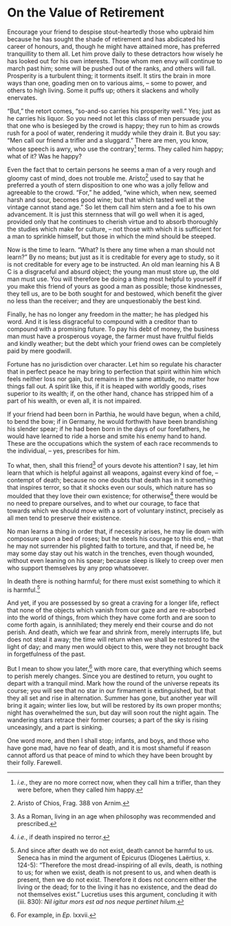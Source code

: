# On the Value of Retirement

Encourage your friend to despise stout-heartedly those who upbraid him because he has sought the shade of retirement and has abdicated his career of honours, and, though he might have attained more, has preferred tranquillity to them all.
Let him prove daily to these detractors how wisely he has looked out for his own interests.
Those whom men envy will continue to march past him; some will be pushed out of the ranks, and others will fall.
Prosperity is a turbulent thing; it torments itself.
It stirs the brain in more ways than one, goading men on to various aims, -- some to power, and others to high living.
Some it puffs up; others it slackens and wholly enervates.

"But," the retort comes, "so-and-so carries his prosperity well."
Yes; just as he carries his liquor.
So you need not let this class of men persuade you that one who is besieged by the crowd is happy; they run to him as crowds rush for a pool of water, rendering it muddy while they drain it.
But you say: "Men call our friend a trifler and a sluggard."
There are men, you know, whose speech is awry, who use the contrary[^36-1] terms.
They called him happy; what of it?
Was he happy?

Even the fact that to certain persons he seems a man of a very rough and gloomy cast of mind, does not trouble me.
Aristo[^36-2] used to say that he preferred a youth of stern disposition to one who was a jolly fellow and agreeable to the crowd.
"For," he added, "wine which, when new, seemed harsh and sour, becomes good wine; but that which tasted well at the vintage cannot stand age."
So let them call him stern and a foe to his own advancement.
It is just this sternness that will go well when it is aged, provided only that he continues to cherish virtue and to absorb thoroughly the studies which make for culture, -- not those with which it is sufficient for a man to sprinkle himself, but those in which the mind should be steeped.

Now is the time to learn.
"What?
Is there any time when a man should not learn?"
By no means; but just as it is creditable for every age to study, so it is not creditable for every age to be instructed.
An old man learning his A B C is a disgraceful and absurd object; the young man must store up, the old man must use.
You will therefore be doing a thing most helpful to yourself if you make this friend of yours as good a man as possible; those kindnesses, they tell us, are to be both sought for and bestowed, which benefit the giver no less than the receiver; and they are unquestionably the best kind.

Finally, he has no longer any freedom in the matter; he has pledged his word.
And it is less disgraceful to compound with a creditor than to compound with a promising future.
To pay his debt of money, the business man must have a prosperous voyage, the farmer must have fruitful fields and kindly weather; but the debt which your friend owes can be completely paid by mere goodwill.

Fortune has no jurisdiction over character.
Let him so regulate his character that in perfect peace he may bring to perfection that spirit within him which feels neither loss nor gain, but remains in the same attitude, no matter how things fall out.
A spirit like this, if it is heaped with worldly goods, rises superior to its wealth; if, on the other hand, chance has stripped him of a part of his wealth, or even all, it is not impaired.

If your friend had been born in Parthia, he would have begun, when a child, to bend the bow; if in Germany, he would forthwith have been brandishing his slender spear; if he had been born in the days of our forefathers, he would have learned to ride a horse and smite his enemy hand to hand.
These are the occupations which the system of each race recommends to the individual, -- yes, prescribes for him.

To what, then, shall this friend[^36-3] of yours devote his attention?
I say, let him learn that which is helpful against all weapons, against every kind of foe, -- contempt of death; because no one doubts that death has in it something that inspires terror, so that it shocks even our souls, which nature has so moulded that they love their own existence; for otherwise[^36-4] there would be no need to prepare ourselves, and to whet our courage, to face that towards which we should move with a sort of voluntary instinct, precisely as all men tend to preserve their existence.

No man learns a thing in order that, if necessity arises, he may lie down with composure upon a bed of roses; but he steels his courage to this end, -- that he may not surrender his plighted faith to torture, and that, if need be, he may some day stay out his watch in the trenches, even though wounded, without even leaning on his spear; because sleep is likely to creep over men who support themselves by any prop whatsoever.

In death there is nothing harmful; for there must exist something to which it is harmful.[^36-5]

And yet, if you are possessed by so great a craving for a longer life, reflect that none of the objects which vanish from our gaze and are re-absorbed into the world of things, from which they have come forth and are soon to come forth again, is annihilated; they merely end their course and do not perish.
And death, which we fear and shrink from, merely interrupts life, but does not steal it away; the time will return when we shall be restored to the light of day; and many men would object to this, were they not brought back in forgetfulness of the past.

But I mean to show you later,[^36-6] with more care, that everything which seems to perish merely changes.
Since you are destined to return, you ought to depart with a tranquil mind.
Mark how the round of the universe repeats its course; you will see that no star in our firmament is extinguished, but that they all set and rise in alternation.
Summer has gone, but another year will bring it again; winter lies low, but will be restored by its own proper months; night has overwhelmed the sun, but day will soon rout the night again.
The wandering stars retrace their former courses; a part of the sky is rising unceasingly, and a part is sinking.

One word more, and then I shall stop; infants, and boys, and those who have gone mad, have no fear of death, and it is most shameful if reason cannot afford us that peace of mind to which they have been brought by their folly.
Farewell.

[^36-1]: *i.e.*, they are no more correct now, when they call him a trifler, than they were before, when they called him happy.

[^36-2]: Aristo of Chios, Frag. 388 von Arnim.

[^36-3]: As a Roman, living in an age when philosophy was recommended and prescribed.

[^36-4]: *i.e.*, if death inspired no terror.

[^36-5]: And since after death we do not exist, death cannot be harmful to us. Seneca has in mind the argument of Epicurus (Diogenes Laërtius, x. 124-5): "Therefore the most dread-inspiring of all evils, death, is nothing to us; for when we exist, death is not present to us, and when death is present, then we do not exist. Therefore it does not concern either the living or the dead; for to the living it has no existence, and the dead do not themselves exist." Lucretius uses this argument, concluding it with (iii. 830): *Nil igitur mors est ad nos neque pertinet hilum*.

[^36-6]: For example, in *Ep.* lxxvii.
